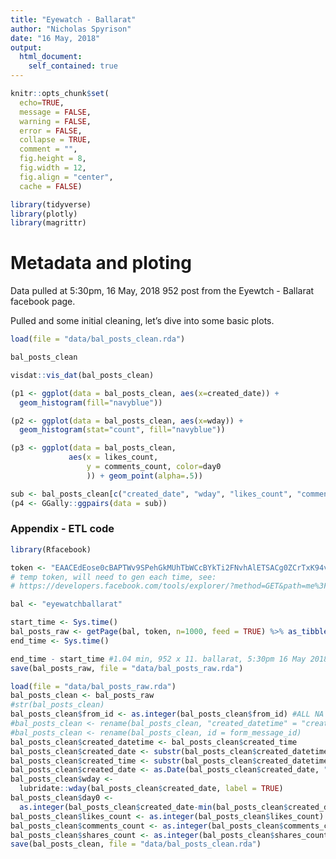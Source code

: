 ```yaml
---
title: "Eyewatch - Ballarat"
author: "Nicholas Spyrison"
date: "16 May, 2018"
output: 
  html_document:
    self_contained: true
---
```

```r
knitr::opts_chunk$set(
  echo=TRUE,
  message = FALSE,
  warning = FALSE,
  error = FALSE, 
  collapse = TRUE,
  comment = "",
  fig.height = 8,
  fig.width = 12,
  fig.align = "center",
  cache = FALSE)

library(tidyverse)
library(plotly)
library(magrittr)
```

# Metadata and ploting

Data pulled at 5:30pm, 16 May, 2018
952 post from the Eyewtch - Ballarat facebook page.


Pulled and some initial cleaning, let's dive into some basic plots.

```r
load(file = "data/bal_posts_clean.rda")

bal_posts_clean

visdat::vis_dat(bal_posts_clean)

(p1 <- ggplot(data = bal_posts_clean, aes(x=created_date)) +
  geom_histogram(fill="navyblue"))

(p2 <- ggplot(data = bal_posts_clean, aes(x=wday)) + 
  geom_histogram(stat="count", fill="navyblue"))

(p3 <- ggplot(data = bal_posts_clean, 
             aes(x = likes_count, 
                 y = comments_count, color=day0 
                 )) + geom_point(alpha=.5))

sub <- bal_posts_clean[c("created_date", "wday", "likes_count", "comments_count", "shares_count")]
(p4 <- GGally::ggpairs(data = sub))
```

### Appendix - ETL code
```r
library(Rfacebook)

token <- "EAACEdEose0cBAPTWv9SPehGkMUhTbWCcBYkTi2FNvhAlETSACg0ZCrTxK94v7QSLXWJQxniD8aVkHob0541svS4WOVpKv8O1PABqXXtQWGusAMPdLZBYYRjo6MlOGVUHQQQCOEaoPZAoRWDXbKT8d7lBSId2mBvxOmqxUHJIbKE8UIObWPDOYDaXta9oxAZD" 
# temp token, will need to gen each time, see:
# https://developers.facebook.com/tools/explorer/?method=GET&path=me%3Ffields%3Did%2Cname&version=v3.0)

bal <- "eyewatchballarat"

start_time <- Sys.time()
bal_posts_raw <- getPage(bal, token, n=1000, feed = TRUE) %>% as_tibble() 
end_time <- Sys.time()

end_time - start_time #1.04 min, 952 x 11. ballarat, 5:30pm 16 May 2018
save(bal_posts_raw, file = "data/bal_posts_raw.rda")
```

```r
load(file = "data/bal_posts_raw.rda")
bal_posts_clean <- bal_posts_raw
#str(bal_posts_clean)
bal_posts_clean$from_id <- as.integer(bal_posts_clean$from_id) #ALL NA after
#bal_posts_clean <- rename(bal_posts_clean, "created_datetime" = "created_time")
#bal_posts_clean <- rename(bal_posts_clean, id = form_message_id)
bal_posts_clean$created_datetime <- bal_posts_clean$created_time
bal_posts_clean$created_date <- substr(bal_posts_clean$created_datetime, 1, 10)
bal_posts_clean$created_time <- substr(bal_posts_clean$created_datetime, 11, 24)
bal_posts_clean$created_date <- as.Date(bal_posts_clean$created_date, "%Y-%m-%d")
bal_posts_clean$wday <- 
  lubridate::wday(bal_posts_clean$created_date, label = TRUE)
bal_posts_clean$day0 <- 
  as.integer(bal_posts_clean$created_date-min(bal_posts_clean$created_date))
bal_posts_clean$likes_count <- as.integer(bal_posts_clean$likes_count)
bal_posts_clean$comments_count <- as.integer(bal_posts_clean$comments_count)
bal_posts_clean$shares_count <- as.integer(bal_posts_clean$shares_count)
save(bal_posts_clean, file = "data/bal_posts_clean.rda")
```




